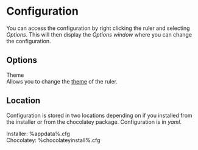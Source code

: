 # Configuration {#config}

You can access the configuration by right clicking the ruler and selecting *Options*.
This will then display the *Options window* where you can change the configuration.

## Options

Theme  
Allows you to change the [theme](#themes) of the ruler. 

## Location

Configuration is stored in two locations depending on if you installed from the installer or from the chocolatey package.
Configuration is in *yaml*.

Installer: %appdata%\screenpixelruler\app.cfg  
Chocolatey: %chocolateyinstall%\lib\screenpixelruler\tools\app.cfg  